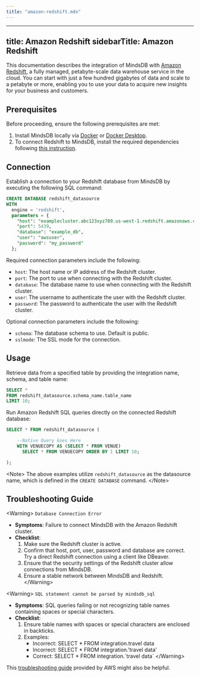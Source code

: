 ```yaml
---
title: "amazon-redshift.mdx"
---
```


---
title: Amazon Redshift
sidebarTitle: Amazon Redshift
---

This documentation describes the integration of MindsDB with [Amazon Redshift](https://docs.aws.amazon.com/redshift/latest/mgmt/welcome.html), a fully managed, petabyte-scale data warehouse service in the cloud. You can start with just a few hundred gigabytes of data and scale to a petabyte or more, enabling you to use your data to acquire new insights for your business and customers.

## Prerequisites

Before proceeding, ensure the following prerequisites are met:

1. Install MindsDB locally via [Docker](/setup/self-hosted/docker) or [Docker Desktop](/setup/self-hosted/docker-desktop).
2. To connect Redshift to MindsDB, install the required dependencies following [this instruction](/setup/self-hosted/docker#install-dependencies).

## Connection

Establish a connection to your Redshift database from MindsDB by executing the following SQL command:

```sql
CREATE DATABASE redshift_datasource
WITH
  engine = 'redshift',
  parameters = {
    "host": "examplecluster.abc123xyz789.us-west-1.redshift.amazonaws.com",
    "port": 5439,
    "database": "example_db",
    "user": "awsuser",
    "password": "my_password"
  };
```

Required connection parameters include the following:

* `host`: The host name or IP address of the Redshift cluster.
* `port`: The port to use when connecting with the Redshift cluster.
* `database`: The database name to use when connecting with the Redshift cluster.
* `user`: The username to authenticate the user with the Redshift cluster.
* `password`: The password to authenticate the user with the Redshift cluster.

Optional connection parameters include the following:

* `schema`: The database schema to use. Default is public.
* `sslmode`: The SSL mode for the connection.

## Usage

Retrieve data from a specified table by providing the integration name, schema, and table name:

```sql
SELECT *
FROM redshift_datasource.schema_name.table_name
LIMIT 10;
```

Run Amazon Redshift SQL queries directly on the connected Redshift database:

```sql
SELECT * FROM redshift_datasource (

    --Native Query Goes Here
    WITH VENUECOPY AS (SELECT * FROM VENUE)
      SELECT * FROM VENUECOPY ORDER BY 1 LIMIT 10;

);
```

&lt;Note&gt;
The above examples utilize `redshift_datasource` as the datasource name, which is defined in the `CREATE DATABASE` command.
&lt;/Note&gt;

## Troubleshooting Guide

&lt;Warning&gt;
`Database Connection Error`

* **Symptoms**: Failure to connect MindsDB with the Amazon Redshift cluster.
* **Checklist**:
    1. Make sure the Redshift cluster is active.
    2. Confirm that host, port, user, password and database are correct. Try a direct Redshift connection using a client like DBeaver.
    3. Ensure that the security settings of the Redshift cluster allow connections from MindsDB.
    4. Ensure a stable network between MindsDB and Redshift.
&lt;/Warning&gt;

&lt;Warning&gt;
`SQL statement cannot be parsed by mindsdb_sql`

* **Symptoms**: SQL queries failing or not recognizing table names containing spaces or special characters.
* **Checklist**:
    1. Ensure table names with spaces or special characters are enclosed in backticks.
    2. Examples:
        * Incorrect: SELECT * FROM integration.travel data
        * Incorrect: SELECT * FROM integration.'travel data'
        * Correct: SELECT * FROM integration.\`travel data\`
&lt;/Warning&gt;

This [troubleshooting guide](https://docs.aws.amazon.com/redshift/latest/mgmt/troubleshooting-connections.html) provided by AWS might also be helpful.